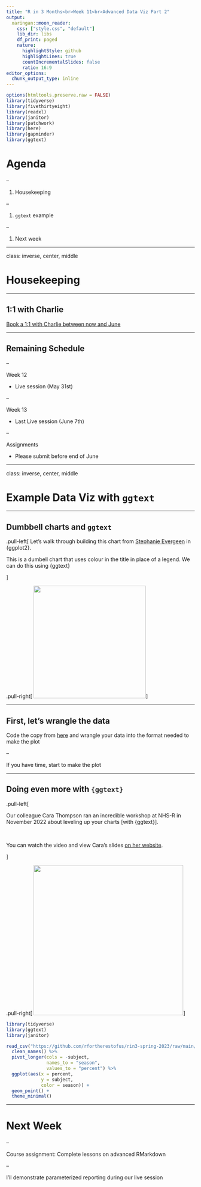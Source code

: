 ```yaml
---
title: "R in 3 Months<br>Week 11<br>Advanced Data Viz Part 2"
output:
  xaringan::moon_reader:
    css: ["style.css", "default"]
    lib_dir: libs
    df_print: paged
    nature:
      highlightStyle: github
      highlightLines: true
      countIncrementalSlides: false
      ratio: 16:9
editor_options: 
  chunk_output_type: inline
---
```


```r
options(htmltools.preserve.raw = FALSE)
library(tidyverse)
library(fivethirtyeight)
library(readxl)
library(janitor)
library(patchwork)
library(here)
library(gapminder)
library(ggtext)
```


# Agenda

--

1. Housekeeping

--

1. `ggtext` example

--

1. Next week

---

class: inverse, center, middle

# Housekeeping


---

## 1:1 with Charlie

[Book a 1:1 with Charlie between now and June](https://savvycal.com/charliejhadley-r-for-the-rest-of-us/chat)


---

## Remaining Schedule

--

Week 12

- Live session (May 31st)
  
--
  
Week 13

- Last Live session (June 7th)

--

Assignments

- Please submit before end of June

---

class: inverse, center, middle

# Example Data Viz with `ggtext`

---

## Dumbbell charts and `ggtext`

.pull-left[
Let's walk through building this chart from [Stephanie Evergeen](https://stephanieevergreen.com/easy-dot-plots-in-excel/) in {ggplot2}.

This is a dumbell chart that uses colour in the title in place of a legend. We can do this using {ggtext}

]

.pull-right[
<img src='images/dotplot5.webp' height='300px'/>
]

---

## First, let's wrangle the data

Code the copy from [here](https://raw.githubusercontent.com/rfortherestofus/rin3-spring-2023/main/misc/stephanie-evergreen-ggtext.R) and wrangle your data into the format needed to make the plot

--

If you have time, start to make the plot

---

## Doing even more with `{ggtext}`

.pull-left[

Our colleague Cara Thompson ran an incredible workshop at NHS-R in November 2022 about leveling up your charts [with {ggtext}].

<br>

You can watch the video and view Cara's slides [on her website](https://www.cararthompson.com/talks/nhsr2022-level-up).

]

.pull-right[
<img src='images/penguin-bakeoff.png' height='400px'/>
]


```r
library(tidyverse)
library(ggtext)
library(janitor)

read_csv("https://github.com/rfortherestofus/rin3-spring-2023/raw/main/data/kindergarten-readiness.csv") %>% 
  clean_names() %>% 
  pivot_longer(cols = -subject,
               names_to = "season",
               values_to = "percent") %>% 
  ggplot(aes(x = percent,
             y = subject,
             color = season)) +
  geom_point() +
  theme_minimal()
```



---

# Next Week

--

Course assignment: Complete lessons on advanced RMarkdown

--

I'll demonstrate parameterized reporting during our live session

